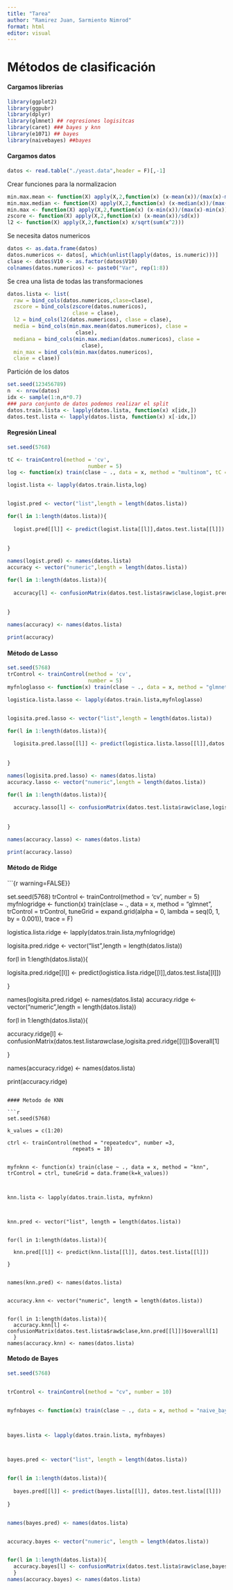 ```yaml
---
title: "Tarea"
author: "Ramirez Juan, Sarmiento Nimrod"
format: html
editor: visual
---
```


# Métodos de clasificación

#### Cargamos librerías

```r
library(ggplot2)
library(ggpubr)
library(dplyr)
library(glmnet) ## regresiones logisitcas
library(caret) ### bayes y knn
library(e1071) ## bayes
library(naivebayes) ##bayes
```

#### Cargamos datos

```r
datos <- read.table("./yeast.data",header = F)[,-1]
```

Crear funciones para la normalizacion

```r
min.max.mean <- function(X) apply(X,2,function(x) (x-mean(x))/(max(x)-min(x)))
min.max.median <- function(X) apply(X,2,function(x) (x-median(x))/(max(x)-min(x)))
min.max <- function(X) apply(X,2,function(x) (x-min(x))/(max(x)-min(x)))
zscore <- function(X) apply(X,2,function(x) (x-mean(x))/sd(x))
l2 <- function(X) apply(X,2,function(x) x/sqrt(sum(x^2)))  
```

Se necesita datos numericos

```r
datos <- as.data.frame(datos)
datos.numericos <- datos[, which(unlist(lapply(datos, is.numeric)))]
clase <- datos$V10 <- as.factor(datos$V10)
colnames(datos.numericos) <- paste0("Var", rep(1:8))

```

Se crea una lista de todas las transformaciones

```r
datos.lista <- list(
  raw = bind_cols(datos.numericos,clase=clase),
  zscore = bind_cols(zscore(datos.numericos),
                     clase = clase),
  l2 = bind_cols(l2(datos.numericos), clase = clase),
  media = bind_cols(min.max.mean(datos.numericos), clase =
                      clase),
  mediana = bind_cols(min.max.median(datos.numericos), clase =
                        clase),
  min_max = bind_cols(min.max(datos.numericos),
  clase = clase))
```

Partición de los datos

```r
set.seed(123456789)
n  <- nrow(datos)
idx <- sample(1:n,n*0.7)
### para conjunto de datos podemos realizar el split
datos.train.lista <- lapply(datos.lista, function(x) x[idx,])
datos.test.lista <- lapply(datos.lista, function(x) x[-idx,])
```

#### Regresión Lineal

```r
set.seed(5768)

tC <- trainControl(method = 'cv',
                          number = 5)
log <- function(x) train(clase ~ ., data = x, method = "multinom", tC = tC, trace = F)

logist.lista <- lapply(datos.train.lista,log)


logist.pred <- vector("list",length = length(datos.lista))

for(l in 1:length(datos.lista)){
  
  logist.pred[[l]] <- predict(logist.lista[[l]],datos.test.lista[[l]])
  
  
}

names(logist.pred) <- names(datos.lista)
accuracy <- vector("numeric",length = length(datos.lista))

for(l in 1:length(datos.lista)){
  
  accuracy[l] <- confusionMatrix(datos.test.lista$raw$clase,logist.pred[[l]])$overall[1]
  
  
}

names(accuracy) <- names(datos.lista)

print(accuracy)
```

#### **Método de Lasso**

```r

set.seed(5768)
trControl <- trainControl(method = 'cv',
                          number = 5)
myfnloglasso <- function(x) train(clase ~ ., data = x, method = "glmnet", trControl = trControl, tuneGrid = expand.grid(alpha = 1, lambda = seq(0, 1, by = 0.001)), trace = F)

logistica.lista.lasso <- lapply(datos.train.lista,myfnloglasso)


logisita.pred.lasso <- vector("list",length = length(datos.lista))

for(l in 1:length(datos.lista)){
  
  logisita.pred.lasso[[l]] <- predict(logistica.lista.lasso[[l]],datos.test.lista[[l]])
  
  
}

names(logisita.pred.lasso) <- names(datos.lista)
accuracy.lasso <- vector("numeric",length = length(datos.lista))

for(l in 1:length(datos.lista)){
  
  accuracy.lasso[l] <- confusionMatrix(datos.test.lista$raw$clase,logisita.pred.lasso[[l]])$overall[1]
  
  
}

names(accuracy.lasso) <- names(datos.lista)

print(accuracy.lasso)
```

#### Método de Ridge

```{r warning=FALSE}}

set.seed(5768)
trControl <- trainControl(method = 'cv',
                          number = 5)
myfnlogridge <- function(x) train(clase ~ ., data = x, method = "glmnet", trControl = trControl, tuneGrid = expand.grid(alpha = 0, lambda = seq(0, 1, by = 0.001)), trace = F)

logistica.lista.ridge <- lapply(datos.train.lista,myfnlogridge)


logisita.pred.ridge <- vector("list",length = length(datos.lista))

for(l in 1:length(datos.lista)){
  
  logisita.pred.ridge[[l]] <- predict(logistica.lista.ridge[[l]],datos.test.lista[[l]])
  
  
}

names(logisita.pred.ridge) <- names(datos.lista)
accuracy.ridge <- vector("numeric",length = length(datos.lista))

for(l in 1:length(datos.lista)){
  
  accuracy.ridge[l] <- confusionMatrix(datos.test.lista$raw$clase,logisita.pred.ridge[[l]])$overall[1]
  
  
}

names(accuracy.ridge) <- names(datos.lista)

print(accuracy.ridge)
```

#### Metodo de KNN

```r
set.seed(5768)

k_values = c(1:20)

ctrl <- trainControl(method = "repeatedcv", number =3,
                     repeats = 10)


myfnknn <- function(x) train(clase ~ ., data = x, method = "knn", trControl = ctrl, tuneGrid = data.frame(k=k_values))



knn.lista <- lapply(datos.train.lista, myfnknn)



knn.pred <- vector("list", length = length(datos.lista))


for(l in 1:length(datos.lista)){
 
  knn.pred[[l]] <- predict(knn.lista[[l]], datos.test.lista[[l]])
  
}


names(knn.pred) <- names(datos.lista)


accuracy.knn <- vector("numeric", length = length(datos.lista))


for(l in 1:length(datos.lista)){
  accuracy.knn[l] <- confusionMatrix(datos.test.lista$raw$clase,knn.pred[[l]])$overall[1]
  }
names(accuracy.knn) <- names(datos.lista)
```

#### Metodo de Bayes

```r
set.seed(5768)


trControl <- trainControl(method = "cv", number = 10)


myfnbayes <- function(x) train(clase ~ ., data = x, method = "naive_bayes", trControl = trControl)



bayes.lista <- lapply(datos.train.lista, myfnbayes)



bayes.pred <- vector("list", length = length(datos.lista))


for(l in 1:length(datos.lista)){
 
  bayes.pred[[l]] <- predict(bayes.lista[[l]], datos.test.lista[[l]])
  
}


names(bayes.pred) <- names(datos.lista)


accuracy.bayes <- vector("numeric", length = length(datos.lista))


for(l in 1:length(datos.lista)){
  accuracy.bayes[l] <- confusionMatrix(datos.test.lista$raw$clase,bayes.pred[[l]])$overall[1]
  }
names(accuracy.bayes) <- names(datos.lista)
```
